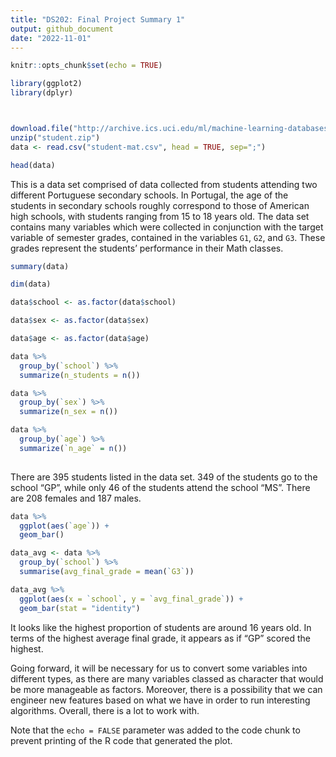 ```yaml
---
title: "DS202: Final Project Summary 1"
output: github_document
date: "2022-11-01"
---
```


```r
knitr::opts_chunk$set(echo = TRUE)
```




```r
library(ggplot2)
library(dplyr)



download.file("http://archive.ics.uci.edu/ml/machine-learning-databases/00320/student.zip", "student.zip")
unzip("student.zip")
data <- read.csv("student-mat.csv", head = TRUE, sep=";")

head(data)
```

This is a data set comprised of data collected from students attending two different Portuguese secondary schools. In Portugal, the age of the students in secondary schools roughly correspond to those of American high schools, with students ranging from 15 to 18 years old. The data set contains many variables which were collected in conjunction with the target variable of semester grades, contained in the variables `G1`, `G2`, and `G3`. These grades represent the students' performance in their Math classes.


```r
summary(data)

dim(data)

data$school <- as.factor(data$school)

data$sex <- as.factor(data$sex)

data$age <- as.factor(data$age)

data %>% 
  group_by(`school`) %>%
  summarize(n_students = n())

data %>% 
  group_by(`sex`) %>%
  summarize(n_sex = n())

data %>%
  group_by(`age`) %>%
  summarize(`n_age` = n())
  
```

There are 395 students listed in the data set. 349 of the students go to the school "GP", while only 46 of the students attend the school "MS". There are 208 females and 187 males.

```r
data %>%
  ggplot(aes(`age`)) +
  geom_bar()

data_avg <- data %>%
  group_by(`school`) %>%
  summarise(avg_final_grade = mean(`G3`))

data_avg %>%
  ggplot(aes(x = `school`, y = `avg_final_grade`)) +
  geom_bar(stat = "identity")
```

It looks like the highest proportion of students are around 16 years old. In terms of the highest average final grade, it appears as if "GP" scored the highest.

Going forward, it will be necessary for us to convert some variables into different types, as there are many variables classed as character that would be more manageable as factors. Moreover, there is a possibility that we can engineer new features based on what we have in order to run interesting algorithms. Overall, there is a lot to work with.

Note that the `echo = FALSE` parameter was added to the code chunk to prevent printing of the R code that generated the plot.
